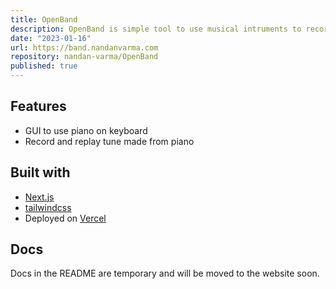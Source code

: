 ```yaml
---
title: OpenBand
description: OpenBand is simple tool to use musical intruments to record and replay keys and it is under active development.
date: "2023-01-16"
url: https://band.nandanvarma.com
repository: nandan-varma/OpenBand
published: true
---
```




## Features

- GUI to use piano on keyboard
- Record and replay tune made from piano 



## Built with

- [Next.js](https://nextjs.org)
- [tailwindcss](https://tailwindcss.com)
- Deployed on [Vercel](https://vercel.com)

## Docs

Docs in the README are temporary and will be moved to the website soon.

